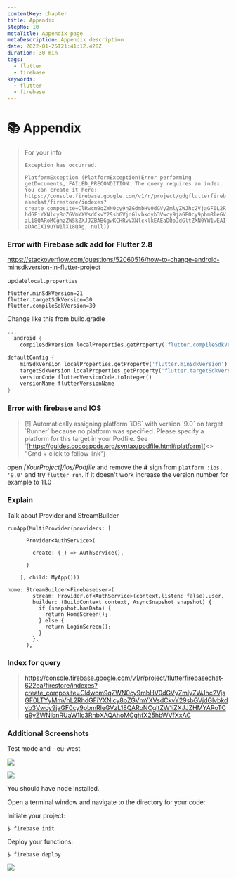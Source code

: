 ```yaml
---
contentKey: chapter
title: Appendix
stepNo: 10
metaTitle: Appendix page
metaDescription: Appendix description
date: 2022-01-25T21:41:12.428Z
duration: 30 min
tags:
  - flutter
  - firebase
keywords:
  - flutter
  - firebase
---
```

# 📚 Appendix

> For your info
>
> `Exception has occurred.`
>
> `PlatformException (PlatformException(Error performing getDocuments, FAILED_PRECONDITION: The query requires an index. You can create it here: https://console.firebase.google.com/v1/r/project/gdgflutterfirebasechat/firestore/indexes?create_composite=ClRwcm9qZWN0cy9nZGdmbHV0dGVyZmlyZWJhc2VjaGF0L2RhdGFiYXNlcy8oZGVmYXVsdCkvY29sbGVjdGlvbkdyb3Vwcy9jaGF0cy9pbmRleGVzL18QARoMCghzZW5kZXJJZBABGgwKCHRvVXNlcklkEAEaDQoJdGltZXN0YW1wEAIaDAoIX19uYW1lX18QAg, null))`

### Error with Firebase sdk add for Flutter 2.8

https://stackoverflow.com/questions/52060516/how-to-change-android-minsdkversion-in-flutter-project

update`local.properties`

```
flutter.minSdkVersion=21
flutter.targetSdkVersion=30
flutter.compileSdkVersion=30
```

Change like this from build.gradle

```dart
...
  android {
    compileSdkVersion localProperties.getProperty('flutter.compileSdkVersion').toInteger()

defaultConfig {
    minSdkVersion localProperties.getProperty('flutter.minSdkVersion').toInteger()
    targetSdkVersion localProperties.getProperty('flutter.targetSdkVersion').toInteger()
    versionCode flutterVersionCode.toInteger()
    versionName flutterVersionName
}
```

### Error with firebase and IOS

> \[!] Automatically assigning platform \`iOS\` with version \`9.0\` on target \`Runner\` because no platform was specified. Please specify a platform for this target in your Podfile. See `[https://guides.cocoapods.org/syntax/podfile.html#platform](<> "Cmd + click to follow link")

open *\[YourProject]/ios/Podfile* and remove the **\#** sign from `platform :ios, '9.0'` and try `flutter run`. If it doesn't work increase the version number for example to 11.0



### Explain 

Talk about Provider and StreamBuilder

```
runApp(MultiProvider(providers: [

      Provider<AuthService>(

        create: (_) => AuthService(),

      )

    ], child: MyApp()))
```

```
home: StreamBuilder<FirebaseUser>(
        stream: Provider.of<AuthService>(context,listen: false).user,
        builder: (BuildContext context, AsyncSnapshot snapshot) {
          if (snapshot.hasData) {
            return HomeScreen();
          } else {
            return LoginScreen();
          }
        },
      ),
```

### Index for query

> https://console.firebase.google.com/v1/r/project/flutterfirebasechat-622ea/firestore/indexes?create_composite=Cldwcm9qZWN0cy9mbHV0dGVyZmlyZWJhc2VjaGF0LTYyMmVhL2RhdGFiYXNlcy8oZGVmYXVsdCkvY29sbGVjdGlvbkdyb3Vwcy9jaGF0cy9pbmRleGVzL18QARoNCgltZW1iZXJJZHMYARoTCg9yZWNlbnRUaW1lc3RhbXAQAhoMCghfX25hbWVfXxAC

### Additional Screenshots

Test mode and - eu-west

![](https://lh3.googleusercontent.com/i8gqOhhF2qblZp04yuZ66KdY2htK9Ns_4pvQ4EbpySYhE29z6djWvYSKrhc2FXsY6ZGk6yprr__Uv7ZkbJ87IOJ1QASLgkDyEACm8Cnd1MQiUl2x9118hIiod_HVqphc4KaLucbD)

![](https://lh5.googleusercontent.com/FOWDkwIVi3jS2nSHCWeUfjhDrQzBSDirxdnWeVmy4e4sd_vUq8jYfqETZR8k5kzyfwv5NBIaUJaR-K6cIqoC3PUr7J5FflSXylVPW3PyuYbEEiRwXWu-TzE7xTDZST_TMo9ZRtkl)

You should have node installed.

Open a terminal window and navigate to the directory for your code:

Initiate your project:

```
$ firebase init
```

Deploy your functions:

```
$ firebase deploy
```

![](https://lh5.googleusercontent.com/ARwEtFC7IdjA9cCFZH6wJN7TpCoijVqoJPah3eRiL4rSwHjCBbSH7EaNliQtq758eizp6LoHVtZ4ARkOcS08H1LU9HG9UvNCSye5RFpnxxOGePasrO1rzVT1Oq2CD1_7NrZE-cJf)